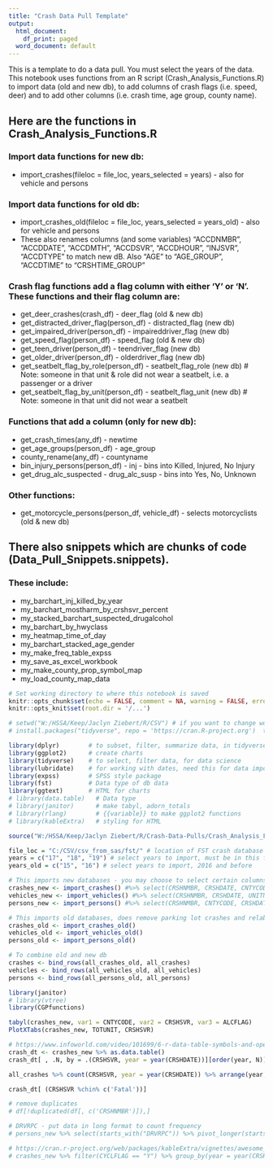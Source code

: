 ```yaml
---
title: "Crash Data Pull Template"
output:
  html_document:
    df_print: paged
  word_document: default
---
```


This is a template to do a data pull. You must select the years of the data.  This notebook uses functions from an R script (Crash_Analysis_Functions.R) to import data (old and new db), to add columns of crash flags (i.e. speed, deer) and to add other columns (i.e. crash time, age group, county name).

## Here are the functions in Crash_Analysis_Functions.R

### Import data functions for new db:
+ import_crashes(fileloc = file_loc, years_selected = years)         - also for vehicle and persons  

### Import data functions for old db:
+ import_crashes_old(fileloc = file_loc, years_selected = years_old) - also for vehicle and persons  
+ These also renames columns (and some variables) "ACCDNMBR", "ACCDDATE", "ACCDMTH", "ACCDSVR", "ACCDHOUR", "INJSVR", "ACCDTYPE" to match new dB. Also "AGE" to "AGE_GROUP", "ACCDTIME" to "CRSHTIME_GROUP"

### Crash flag functions add a flag column with either 'Y' or 'N'. These functions and their flag column are:
+ get_deer_crashes(crash_df)            - deer_flag (old & new db)  
+ get_distracted_driver_flag(person_df) - distracted_flag (new db)  
+ get_impaired_driver(person_df)        - impaireddriver_flag (new db)  
+ get_speed_flag(person_df)             - speed_flag (old & new db)  
+ get_teen_driver(person_df)            - teendriver_flag (new db)  
+ get_older_driver(person_df)           - olderdriver_flag (new db)  
+ get_seatbelt_flag_by_role(person_df)  - seatbelt_flag_role (new db)    # Note: someone in that unit & role did not wear a seatbelt, i.e. a passenger or a driver  
+ get_seatbelt_flag_by_unit(person_df)  - seatbelt_flag_unit (new db)    # Note: someone in that unit did not wear a seatbelt  

### Functions that add a column (only for new db):
+ get_crash_times(any_df)               - newtime  
+ get_age_groups(person_df)             - age_group  
+ county_rename(any_df)                 - countyname  
+ bin_injury_persons(person_df)         - inj - bins into Killed, Injured, No Injury  
+ get_drug_alc_suspected                - drug_alc_susp - bins into Yes, No, Unknown

### Other functions:
+ get_motorcycle_persons(person_df, vehicle_df) - selects motorcyclists (old & new db)  

## There also snippets which are chunks of code (Data_Pull_Snippets.snippets).

### These include:
+ my_barchart_inj_killed_by_year  
+ my_barchart_mostharm_by_crshsvr_percent  
+ my_stacked_barchart_suspected_drugalcohol  
+ my_barchart_by_hwyclass  
+ my_heatmap_time_of_day  
+ my_barchart_stacked_age_gender  
+ my_make_freq_table_expss  
+ my_save_as_excel_workbook  
+ my_make_county_prop_symbol_map  
+ my_load_county_map_data  

```r
# Set working directory to where this notebook is saved
knitr::opts_chunk$set(echo = FALSE, comment = NA, warning = FALSE, error = FALSE, message = FALSE, tidy = TRUE, fig.dim = c(7, 4), global.par = TRUE)
knitr::opts_knit$set(root.dir = '/...')
```

```r
# setwd("W:/HSSA/Keep/Jaclyn Ziebert/R/CSV") # if you want to change wd, put this in the code block
# install.packages("tidyverse", repo = 'https://cran.R-project.org')  try this to install packages in base R, not RStudio

library(dplyr)        # to subset, filter, summarize data, in tidyverse, replaces plyr
library(ggplot2)      # create charts
library(tidyverse)    # to select, filter data, for data science
library(lubridate)    # for working with dates, need this for data import
library(expss)        # SPSS style package
library(fst)          # Data type of db data
library(ggtext)       # HTML for charts
# library(data.table)   # Data type
# library(janitor)      # make tabyl, adorn_totals
# library(rlang)        # {{variable}} to make ggplot2 functions
# library(kableExtra)   # styling for HTML

source("W:/HSSA/Keep/Jaclyn Ziebert/R/Crash-Data-Pulls/Crash_Analysis_Functions.R") # Source of all the functions
```

```r
file_loc = "C:/CSV/csv_from_sas/fst/" # location of FST crash database files to load
years = c("17", "18", "19") # select years to import, must be in this format
years_old = c("15", "16") # select years to import, 2016 and before
```

```r
# This imports new databases - you may choose to select certain columns
crashes_new <- import_crashes() #%>% select(CRSHNMBR, CRSHDATE, CNTYCODE, CRSHSVR, CRSHTYPE, starts_with("ANMLTY")) # columns to select
vehicles_new <- import_vehicles() #%>% select(CRSHNMBR, CRSHDATE, UNITNMBR, VEHTYPE)
persons_new <- import_persons() #%>% select(CRSHNMBR, CNTYCODE, CRSHDATE, UNITNMBR, DRVRFLAG, HLMTUSE, EYEPROT, SFTYEQP, ROLE, SEX, AGE, DISTACT, starts_with("DRVRPC"), starts_with("STATNM"), starts_with("DRVRDS"))

# This imports old databases, does remove parking lot crashes and relabels columns
crashes_old <- import_crashes_old()
vehicles_old <- import_vehicles_old()
persons_old <- import_persons_old()

# To combine old and new db
crashes <- bind_rows(all_crashes_old, all_crashes)
vehicles <- bind_rows(all_vehicles_old, all_vehicles)
persons <- bind_rows(all_persons_old, all_persons)
```

```r
library(janitor)
# library(vtree)
library(CGPfunctions)

tabyl(crashes_new, var1 = CNTYCODE, var2 = CRSHSVR, var3 = ALCFLAG)
PlotXTabs(crashes_new, TOTUNIT, CRSHSVR)

# https://www.infoworld.com/video/101699/6-r-data-table-symbols-and-operators-you-should-know
crash_dt <- crashes_new %>% as.data.table()
crash_dt[ , .N, by = .(CRSHSVR, year = year(CRSHDATE))][order(year, N)]

all_crashes %>% count(CRSHSVR, year = year(CRSHDATE)) %>% arrange(year, n)

crash_dt[ (CRSHSVR %chin% c('Fatal'))]
```

```r
# remove duplicates
# df[!duplicated(df[, c('CRSHNMBR')]),]

# DRVRPC - put data in long format to count frequency
# persons_new %>% select(starts_with("DRVRPC")) %>% pivot_longer(starts_with("DRVRPC")) %>% filter(value !='') 
```
```r
# https://cran.r-project.org/web/packages/kableExtra/vignettes/awesome_table_in_html.html#Overview
# crashes_new %>% filter(CYCLFLAG == "Y") %>% group_by(year = year(CRSHDATE), URBRURAL) %>% summarise(count = n()) %>% pivot_wider(names_from = URBRURAL, values_from = count) %>% adorn_totals("col") %>% kbl(caption = "Title") %>% kable_styling()
```
